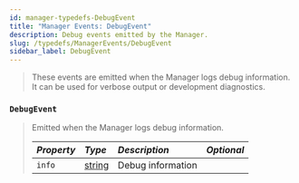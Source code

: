 ```yaml
---
id: manager-typedefs-DebugEvent
title: "Manager Events: DebugEvent"
description: Debug events emitted by the Manager.
slug: /typedefs/ManagerEvents/DebugEvent
sidebar_label: DebugEvent
---
```


> These events are emitted when the Manager logs debug information.  
> It can be used for verbose output or development diagnostics.

### `DebugEvent`

> Emitted when the Manager logs debug information.
> 
> | <i className="fa-solid fa-hashtag"/> Property | <i className="fa-solid fa-font"/> Type                                                              | <i className="fa-solid fa-list"/> Description           | <i className="fa-solid fa-flask"/> Optional |
> |:----------------------------------------------|:----------------------------------------------------------------------------------------------------|:--------------------------------------------------------|:-------------------------------------------:|
> | `info`                                        | [string](https://developer.mozilla.org/en-US/docs/Web/JavaScript/Reference/Global_Objects/String)   | Debug information                                       | <i className="fa-solid fa-xmark"/>          |


